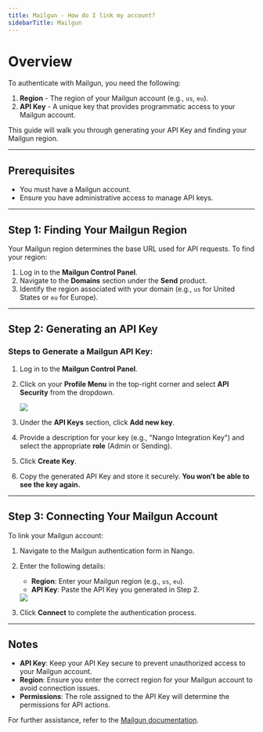 ```yaml
---
title: Mailgun - How do I link my account?
sidebarTitle: Mailgun
---
```


# Overview

To authenticate with Mailgun, you need the following:
1. **Region** - The region of your Mailgun account (e.g., `us`, `eu`).
2. **API Key** - A unique key that provides programmatic access to your Mailgun account.

This guide will walk you through generating your API Key and finding your Mailgun region.

---

## Prerequisites

- You must have a Mailgun account.
- Ensure you have administrative access to manage API keys.

---

## Step 1: Finding Your Mailgun Region

Your Mailgun region determines the base URL used for API requests. To find your region:
1. Log in to the **Mailgun Control Panel**.
2. Navigate to the **Domains** section under the **Send** product.
3. Identify the region associated with your domain (e.g., `us` for United States or `eu` for Europe).

---

## Step 2: Generating an API Key

### Steps to Generate a Mailgun API Key:
1. Log in to the **Mailgun Control Panel**.
2. Click on your **Profile Menu** in the top-right corner and select **API Security** from the dropdown.

   <img src="/integrations/all/mailgun/nango_mailgun_api_security.png" />

3. Under the **API Keys** section, click **Add new key**.
4. Provide a description for your key (e.g., "Nango Integration Key") and select the appropriate **role** (Admin or Sending).
5. Click **Create Key**. 
6. Copy the generated API Key and store it securely. **You won’t be able to see the key again.**

---

## Step 3: Connecting Your Mailgun Account

To link your Mailgun account:
1. Navigate to the Mailgun authentication form in Nango.
2. Enter the following details:
   - **Region**: Enter your Mailgun region (e.g., `us`, `eu`).
   - **API Key**: Paste the API Key you generated in Step 2.

   <img src="/integrations/all/mailgun/nango_mailgun_auth_form.png" />

3. Click **Connect** to complete the authentication process.

---

## Notes

- **API Key**: Keep your API Key secure to prevent unauthorized access to your Mailgun account.
- **Region**: Ensure you enter the correct region for your Mailgun account to avoid connection issues.
- **Permissions**: The role assigned to the API Key will determine the permissions for API actions.

For further assistance, refer to the [Mailgun documentation](https://documentation.mailgun.com/).
